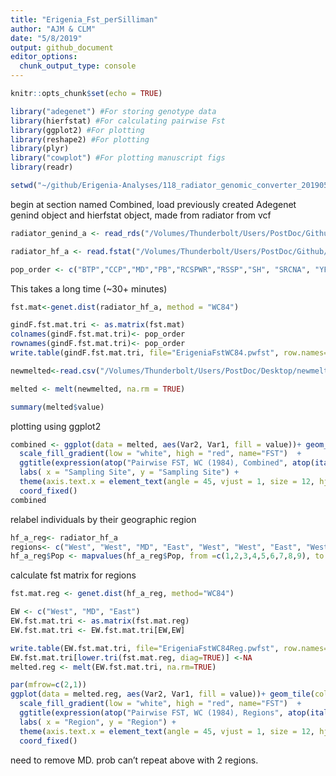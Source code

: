```yaml
---
title: "Erigenia_Fst_perSilliman"
author: "AJM & CLM"
date: "5/8/2019"
output: github_document
editor_options: 
  chunk_output_type: console
---
```


```r
knitr::opts_chunk$set(echo = TRUE)
```

```r
library("adegenet") #For storing genotype data
library(hierfstat) #For calculating pairwise Fst
library(ggplot2) #For plotting
library(reshape2) #For plotting
library(plyr)
library("cowplot") #For plotting manuscript figs
library(readr)
```
```r
setwd("~/github/Erigenia-Analyses/118_radiator_genomic_converter_20190508@1444")
```

begin at section named Combined, load previously created Adegenet genind object and hierfstat object, made from radiator from vcf

```r
radiator_genind_a <- read_rds("/Volumes/Thunderbolt/Users/PostDoc/Github/Erigenia-Analyses/118_radiator_genomic_converter_20190508@1444/radiator_genind_20190508@1445.RData")
```
```r
radiator_hf_a <- read.fstat("/Volumes/Thunderbolt/Users/PostDoc/Github/Erigenia-Analyses/a118_radiator_genomic_converter_20190508a1444/radiator_data_20190508a1444.dat", na.s = c("0","00","000","0000","00000","000000","NA"))
```
```r
pop_order <- c("BTP","CCP","MD","PB","RCSPWR","RSSP","SH", "SRCNA", "YF")
```
This takes a long time (~30+ minutes)
```r
fst.mat<-genet.dist(radiator_hf_a, method = "WC84")
```
```r
gindF.fst.mat.tri <- as.matrix(fst.mat)
colnames(gindF.fst.mat.tri)<- pop_order
rownames(gindF.fst.mat.tri)<- pop_order
write.table(gindF.fst.mat.tri, file="ErigeniaFstWC84.pwfst", row.names=T,col.names=T)
```

```r
newmelted<-read.csv("/Volumes/Thunderbolt/Users/PostDoc/Desktop/newmelted.csv", sep=",", header=TRUE)
```

```r
melted <- melt(newmelted, na.rm = TRUE)
```
```r
summary(melted$value)
```
plotting using ggplot2
```r
combined <- ggplot(data = melted, aes(Var2, Var1, fill = value))+ geom_tile(color = "white")+ 
  scale_fill_gradient(low = "white", high = "red", name="FST")  +
  ggtitle(expression(atop("Pairwise FST, WC (1984), Combined", atop(italic("N = 124, L = 9,243"), ""))))+
  labs( x = "Sampling Site", y = "Sampling Site") + 
  theme(axis.text.x = element_text(angle = 45, vjust = 1, size = 12, hjust = 1),axis.text.y = element_text(size = 13)) + 
  coord_fixed()
combined
```
relabel individuals by their geographic region
```r
hf_a_reg<- radiator_hf_a
regions<- c("West", "West", "MD", "East", "West", "West", "East", "West", "East")
hf_a_reg$Pop <- mapvalues(hf_a_reg$Pop, from =c(1,2,3,4,5,6,7,8,9), to = regions)
```
calculate fst matrix for regions
```r
fst.mat.reg <- genet.dist(hf_a_reg, method="WC84")
```
```r
EW <- c("West", "MD", "East")
EW.fst.mat.tri <- as.matrix(fst.mat.reg)
EW.fst.mat.tri <- EW.fst.mat.tri[EW,EW]
```
```r
write.table(EW.fst.mat.tri, file="ErigeniaFstWC84Reg.pwfst", row.names=T, col.names=T)
EW.fst.mat.tri[lower.tri(fst.mat.reg, diag=TRUE)] <-NA
melted.reg <- melt(EW.fst.mat.tri, na.rm=TRUE)
```

```r
par(mfrow=c(2,1))
ggplot(data = melted.reg, aes(Var2, Var1, fill = value))+ geom_tile(color = "white")+ 
  scale_fill_gradient(low = "white", high = "red", name="FST")  +
  ggtitle(expression(atop("Pairwise FST, WC (1984), Regions", atop(italic("N = 124, L = 9,243"), ""))))+
  labs( x = "Region", y = "Region") + 
  theme(axis.text.x = element_text(angle = 45, vjust = 1, size = 12, hjust = 1),axis.text.y = element_text(size = 13)) + 
  coord_fixed()
```
need to remove MD. prob can't repeat above with 2 regions.

